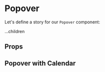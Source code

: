 
<Meta title="Atoms/Popover" component={Popover} />

# Popover

Let's define a story for our `Popover` component:

<Preview>
  <Story name="Default">
    <div style={{ height: '80px', marginBottom: '80px', marginTop: '-80px', position: 'relative' }}>
      <Popover isOpen>
        <span>...children</span>
      </Popover>
    </div>
  </Story>
</Preview>

## Props

<Props of={Popover} />

## Popover with Calendar

<Preview>
  <Story name="With calendar">
    <div style={{ height: '380px', marginBottom: '380px', marginTop: '-380px', position: 'relative' }}>
      <Popover isOpen>
        <Calendar />
      </Popover>
    </div>
  </Story>
</Preview>
